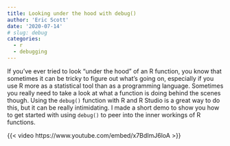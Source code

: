 ```yaml
---
title: Looking under the hood with debug()
author: 'Eric Scott'
date: '2020-07-14'
# slug: debug
categories:
  - r
  - debugging
---
```


If you've ever tried to look "under the hood" of an R function, you know that sometimes it can be tricky to figure out what's going on, especially if you use R more as a statistical tool than as a programming language.
Sometimes you really need to take a look at what a function is doing behind the scenes though.
Using the `debug()` function with R and R Studio is a great way to do this, but it can be really intimidating.
I made a short demo to show you how to get started with using `debug()` to peer into the inner workings of R functions.

{{< video https://www.youtube.com/embed/x7BdImJ6loA >}}

